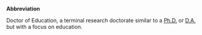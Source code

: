'''Abbreviation'''

Doctor of Education, a terminal research doctorate similar to a [[Ph.D.]] or [[D.A.]] but with a focus on education.